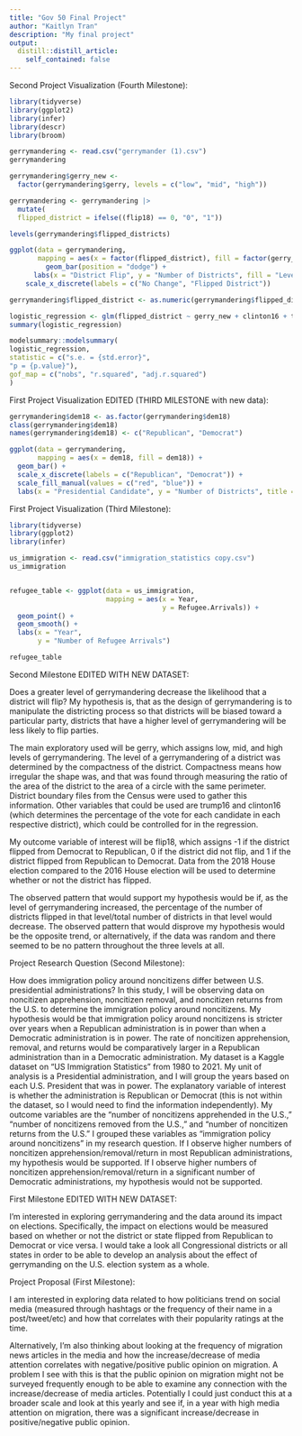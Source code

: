 ```yaml
---
title: "Gov 50 Final Project"
author: "Kaitlyn Tran"
description: "My final project"
output:
  distill::distill_article:
    self_contained: false
---
```

Second Project Visualization (Fourth Milestone):

```r

library(tidyverse)
library(ggplot2)
library(infer)
library(descr)
library(broom)

gerrymandering <- read.csv("gerrymander (1).csv")
gerrymandering

gerrymandering$gerry_new <-
  factor(gerrymandering$gerry, levels = c("low", "mid", "high"))

gerrymandering <- gerrymandering |>
  mutate(
  flipped_district = ifelse((flip18) == 0, "0", "1"))

levels(gerrymandering$flipped_districts)

ggplot(data = gerrymandering,
       mapping = aes(x = factor(flipped_district), fill = factor(gerry_new))) +
         geom_bar(position = "dodge") +
      labs(x = "District Flip", y = "Number of Districts", fill = "Level of Gerrymandering") +
    scale_x_discrete(labels = c("No Change", "Flipped District"))

gerrymandering$flipped_district <- as.numeric(gerrymandering$flipped_district)

logistic_regression <- glm(flipped_district ~ gerry_new + clinton16 + trump16, family = "binomial", data = gerrymandering)
summary(logistic_regression)

modelsummary::modelsummary(
logistic_regression,
statistic = c("s.e. = {std.error}",
"p = {p.value}"),
gof_map = c("nobs", "r.squared", "adj.r.squared")
)

```

First Project Visualization EDITED (THIRD MILESTONE with new data):

```r


gerrymandering$dem18 <- as.factor(gerrymandering$dem18)
class(gerrymandering$dem18)
names(gerrymandering$dem18) <- c("Republican", "Democrat")

ggplot(data = gerrymandering,
       mapping = aes(x = dem18, fill = dem18)) +
  geom_bar() +
  scale_x_discrete(labels = c("Republican", "Democrat")) +
  scale_fill_manual(values = c("red", "blue")) +
  labs(x = "Presidential Candidate", y = "Number of Districts", title = "Congressional Districts in 2018 and their Presidential Vote", fill = "Presidential Candidate") 

```


First Project Visualization (Third Milestone):

```r

library(tidyverse)
library(ggplot2)
library(infer)

us_immigration <- read.csv("immigration_statistics copy.csv")
us_immigration



```

```r
refugee_table <- ggplot(data = us_immigration,
                        mapping = aes(x = Year,
                                      y = Refugee.Arrivals)) +
  geom_point() +
  geom_smooth() +
  labs(x = "Year",
       y = "Number of Refugee Arrivals")

refugee_table


```

Second Milestone EDITED WITH NEW DATASET:

Does a greater level of gerrymandering decrease the likelihood that a district will flip? My hypothesis is, that as the design of gerrymandering is to manipulate the districting process so that districts will be biased toward a particular party, districts that have a higher level of gerrymandering will be less likely to flip parties. 

The main exploratory used will be gerry, which assigns low, mid, and high levels of gerrymandering. The level of a gerrymandering of a district was determined by the compactness of the district. Compactness means how irregular the shape was, and that was found through measuring the ratio of the area of the district to the area of a circle with the same perimeter. District boundary files from the Census were used to gather this information. Other variables that could be used are trump16 and clinton16 (which determines the percentage of the vote for each candidate in each respective district), which could be controlled for in the regression.

My outcome variable of interest will be flip18, which assigns -1 if the district flipped from Democrat to Republican, 0 if the district did not flip, and 1 if the district flipped from Republican to Democrat. Data from the 2018 House election compared to the 2016 House election will be used to determine whether or not the district has flipped. 

The observed pattern that would support my hypothesis would be if, as the level of gerrymandering increased, the percentage of the number of districts flipped in that level/total number of districts in that level would decrease. The observed pattern that would disprove my hypothesis would be the opposite trend, or alternatively, if the data was random and there seemed to be no pattern throughout the three levels at all. 


Project Research Question (Second Milestone):

How does immigration policy around noncitizens differ between U.S. presidential administrations? In this study, I will be observing data on noncitizen apprehension, noncitizen removal, and noncitizen returns from the U.S. to determine the immigration policy around noncitizens. My hypothesis would be that immigration policy around noncitizens is stricter over years when a Republican administration is in power than when a Democratic administration is in power. The rate of noncitizen apprehension, removal, and returns would be comparatively larger in a Republican administration than in a Democratic administration. My dataset is a Kaggle dataset on “US Immigration Statistics” from 1980 to 2021. My unit of analysis is a Presidential administration, and I will group the years based on each U.S. President that was in power. The explanatory variable of interest is whether the administration is Republican or Democrat (this is not within the dataset, so I would need to find the information independently). My outcome variables are the “number of noncitizens apprehended in the U.S.,” “number of noncitizens removed from the U.S.,” and “number of noncitizen returns from the U.S.” I grouped these variables as “immigration policy around noncitizens” in my research question. If I observe higher numbers of noncitizen apprehension/removal/return in most Republican administrations, my hypothesis would be supported. If I observe higher numbers of noncitizen apprehension/removal/return in a significant number of Democratic administrations, my hypothesis would not be supported.


First Milestone EDITED WITH NEW DATASET:

I'm interested in exploring gerrymandering and the data around its impact on elections. Specifically, the impact on elections would be measured based on whether or not the district or state flipped from Republican to Democrat or vice versa. I would take a look all Congressional districts or all states in order to be able to develop an analysis about the effect of gerrymanding on the U.S. election system as a whole.

Project Proposal (First Milestone):

I am interested in exploring data related to how politicians trend on social media (measured through hashtags or the frequency of their name in a post/tweet/etc) and how that correlates with their popularity ratings at the time.

Alternatively, I'm also thinking about looking at the frequency of migration news articles in the media and how the increase/decrease of media attention correlates with negative/positive public opinion on migration. A problem I see with this is that the public opinion on migration might not be surveyed frequently enough to be able to examine any connection with the increase/decrease of media articles. Potentially I could just conduct this at a broader scale and look at this yearly and see if, in a year with high media attention on migration, there was a significant increase/decrease in positive/negative public opinion. 


